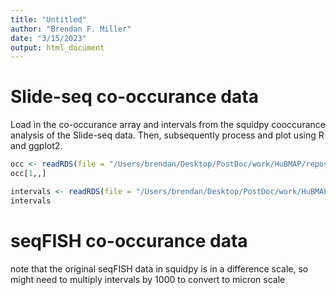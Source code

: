 ```yaml
---
title: "Untitled"
author: "Brendan F. Miller"
date: "3/15/2023"
output: html_document
---
```


# Slide-seq co-occurance data

Load in the co-occurance array and intervals from the squidpy cooccurance analysis of the Slide-seq data.
Then, subsequently process and plot using R and ggplot2.

```r

occ <- readRDS(file = "/Users/brendan/Desktop/PostDoc/work/HuBMAP/repos/multiscale_celltype_colocalization_analysis/data/slideseq/slideseq.puck190926_08.rctd.co_occurance_array.rds")
occ[1,,]

```

```r

intervals <- readRDS(file = "/Users/brendan/Desktop/PostDoc/work/HuBMAP/repos/multiscale_celltype_colocalization_analysis/data/slideseq/slideseq.puck190926_08.rctd.co_occurance_intervals.rds")
intervals

```

# seqFISH co-occurance data

note that the original seqFISH data in squidpy is in a difference scale, so might need to multiply intervals by 1000 to convert to micron scale

```r



```






